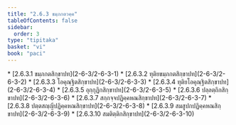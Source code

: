 ```yaml
---
title: "2.6.3 ขมฺภกตวคฺค"
tableOfContents: false
sidebar:
  order: 3
type: "tipitaka"
basket: "vi"
book: "paci"
---
```



<DynamicBreadcrumb />



<TableOfContents book="paci" section="2.6.3">
* [2.6.3.1 ขมฺภกตสิกฺขาปท](2-6-3/2-6-3-1)
* [2.6.3.2 ทุติยขมฺภกตสิกฺขาปท](2-6-3/2-6-3-2)
* [2.6.3.3 โอคุณฺฐิตสิกฺขาปท](2-6-3/2-6-3-3)
* [2.6.3.4 ทุติยโอคุณฺฐิตสิกฺขาปท](2-6-3/2-6-3-4)
* [2.6.3.5 อุกฺกุฏิกสิกฺขาปท](2-6-3/2-6-3-5)
* [2.6.3.6 ปลฺลตฺถิกสิกฺขาปท](2-6-3/2-6-3-6)
* [2.6.3.7 สกฺกจฺจปฏิคฺคหณสิกฺขาปท](2-6-3/2-6-3-7)
* [2.6.3.8 ปตฺตสญฺญีปฏิคฺคหณสิกฺขาปท](2-6-3/2-6-3-8)
* [2.6.3.9 สมสูปกปฏิคฺคหณสิกฺขาปท](2-6-3/2-6-3-9)
* [2.6.3.10 สมติตฺติกสิกฺขาปท](2-6-3/2-6-3-10)
</TableOfContents>